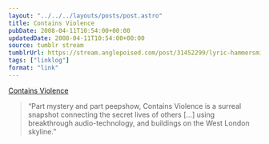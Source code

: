 ```yaml
---
layout: "../../../layouts/posts/post.astro"
title: Contains Violence
pubDate: 2008-04-11T10:54:00+00:00
updatedDate: 2008-04-11T10:54:00+00:00
source: tumblr stream
tumblrUrl: https://stream.anglepoised.com/post/31452299/lyric-hammersmith-contains-violence
tags: ["linklog"]
format: "link"
---
```


[Contains Violence][1]

> &ldquo;Part mystery and part peepshow, Contains Violence is a surreal snapshot connecting the secret lives of others [&hellip;] using breakthrough audio-technology, and buildings on the West London skyline.&rdquo;

[1]: https://fueltheatre.com/projects/contains-violence/
